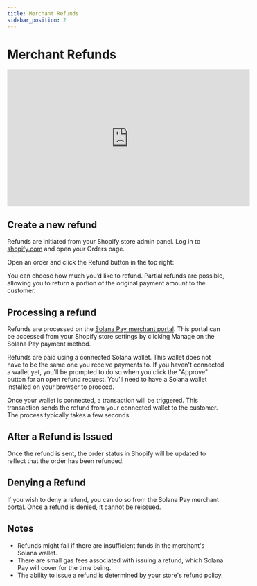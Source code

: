 ```yaml
---
title: Merchant Refunds
sidebar_position: 2
---
```


# Merchant Refunds

<iframe
    width="560"
    height="315"
    src="https://www.youtube.com/embed/BvpdBJk3zGE"
    title="YouTube video player"
    frameborder="0"
    allow="accelerometer; autoplay; clipboard-write; encrypted-media; gyroscope; picture-in-picture; web-share"
    allowfullscreen
></iframe>

## Create a new refund

Refunds are initiated from your Shopify store admin panel. Log in to [shopify.com](http://shopify.com) and open your Orders page.

Open an order and click the Refund button in the top right:

You can choose how much you’d like to refund. Partial refunds are possible, allowing you to return a portion of the original payment amount to the customer.

## Processing a refund

Refunds are processed on the [Solana Pay merchant portal](https://merchant.solanapayments.app). This portal can be accessed from your Shopify store settings by clicking Manage on the Solana Pay payment method.

Refunds are paid using a connected Solana wallet. This wallet does not have to be the same one you receive payments to. If you haven't connected a wallet yet, you'll be prompted to do so when you click the "Approve" button for an open refund request. You'll need to have a Solana wallet installed on your browser to proceed.

Once your wallet is connected, a transaction will be triggered. This transaction sends the refund from your connected wallet to the customer. The process typically takes a few seconds.

## After a Refund is Issued

Once the refund is sent, the order status in Shopify will be updated to reflect that the order has been refunded.

## Denying a Refund

If you wish to deny a refund, you can do so from the Solana Pay merchant portal. Once a refund is denied, it cannot be reissued.

## Notes

-   Refunds might fail if there are insufficient funds in the merchant's Solana wallet.
-   There are small gas fees associated with issuing a refund, which Solana Pay will cover for the time being.
-   The ability to issue a refund is determined by your store's refund policy.
